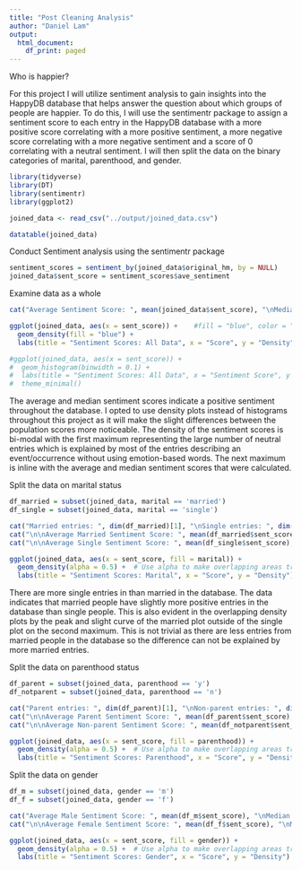 ```yaml
---
title: "Post Cleaning Analysis"
author: "Daniel Lam"
output:
  html_document:
    df_print: paged
---
```


Who is happier?

For this project I will utilize sentiment analysis to gain insights into the HappyDB database that helps answer the question about which groups of people are happier. To do this, I will use the sentimentr package to assign a sentiment score to each entry in the HappyDB database with a more positive score correlating with a more positive sentiment, a more negative score correlating with a more negative sentiment and a score of 0 correlating with a neutral sentiment. I will then split the data on the binary categories of marital, parenthood, and gender.
```r
library(tidyverse)
library(DT)
library(sentimentr)
library(ggplot2)
```


```r
joined_data <- read_csv("../output/joined_data.csv")
```
```r
datatable(joined_data)
```




Conduct Sentiment analysis using the sentimentr package
```r
sentiment_scores = sentiment_by(joined_data$original_hm, by = NULL)
joined_data$sent_score = sentiment_scores$ave_sentiment
```

Examine data as a whole
```r

cat("Average Sentiment Score: ", mean(joined_data$sent_score), "\nMedian Sentiment Score: ", median(joined_data$sent_score))

ggplot(joined_data, aes(x = sent_score)) +    #fill = "blue", color = "black"
  geom_density(fill = "blue") +
  labs(title = "Sentiment Scores: All Data", x = "Score", y = "Density")

#ggplot(joined_data, aes(x = sent_score)) +
#  geom_histogram(binwidth = 0.1) +
#  labs(title = "Sentiment Scores: All Data", x = "Sentiment Score", y = "Frequency") +
#  theme_minimal()
```
The average and median sentiment scores indicate a positive sentiment throughout the database. I opted to use density plots instead of histograms throughout this project as it will make the slight differences between the population scores more noticeable. The density of the sentiment scores is bi-modal with the first maximum representing the large number of neutral entries which is explained by most of the entries describing an event/occurrence without using emotion-based words. The next maximum is inline with the average and median sentiment scores that were calculated.

Split the data on marital status
```r
df_married = subset(joined_data, marital == 'married')
df_single = subset(joined_data, marital == 'single')

cat("Married entries: ", dim(df_married)[1], "\nSingle entries: ", dim(df_single)[1])
cat("\n\nAverage Married Sentiment Score: ", mean(df_married$sent_score), "\nMedian Married Sentiment Score: ", median(df_married$sent_score))
cat("\n\nAverage Single Sentiment Score: ", mean(df_single$sent_score), "\nMedian Single Sentiment Score: ", median(df_single$sent_score))

ggplot(joined_data, aes(x = sent_score, fill = marital)) +
  geom_density(alpha = 0.5) +  # Use alpha to make overlapping areas transparent
  labs(title = "Sentiment Scores: Marital", x = "Score", y = "Density")

```
There are more single entries in than married in the database. The data indicates that married people have slightly more positive entries in the database than single people. This is also evident in the overlapping density plots by the peak and slight curve of the married plot outside of the single plot on the second maximum. This is not trivial as there are less entries from married people in the database so the difference can not be explained by more married entries. 

Split the data on parenthood status
```r
df_parent = subset(joined_data, parenthood == 'y')
df_notparent = subset(joined_data, parenthood == 'n')

cat("Parent entries: ", dim(df_parent)[1], "\nNon-parent entries: ", dim(df_notparent)[1])
cat("\n\nAverage Parent Sentiment Score: ", mean(df_parent$sent_score), "\nMedian Parent Sentiment Score: ", median(df_parent$sent_score))
cat("\n\nAverage Non-parent Sentiment Score: ", mean(df_notparent$sent_score), "\nMedian Non-parent Sentiment Score: ", median(df_notparent$sent_score))

ggplot(joined_data, aes(x = sent_score, fill = parenthood)) +
  geom_density(alpha = 0.5) +  # Use alpha to make overlapping areas transparent
  labs(title = "Sentiment Scores: Parenthood", x = "Score", y = "Density")
```

Split the data on gender
```r
df_m = subset(joined_data, gender == 'm')
df_f = subset(joined_data, gender == 'f')

cat("Average Male Sentiment Score: ", mean(df_m$sent_score), "\nMedian Male Sentiment Score: ", median(df_m$sent_score))
cat("\n\nAverage Female Sentiment Score: ", mean(df_f$sent_score), "\nMedian Female Sentiment Score: ", median(df_f$sent_score))

ggplot(joined_data, aes(x = sent_score, fill = gender)) +
  geom_density(alpha = 0.5) +  # Use alpha to make overlapping areas transparent
  labs(title = "Sentiment Scores: Gender", x = "Score", y = "Density")
```














